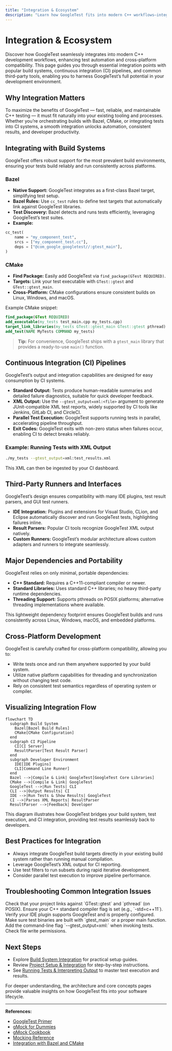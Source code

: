```yaml
---
title: "Integration & Ecosystem"
description: "Learn how GoogleTest fits into modern C++ workflows—integrating with build systems (Bazel, CMake), CI pipelines, and third-party runners or interfaces (including IDE plugins and result parsers). Overview major dependencies and support for cross-platform development."
---
```


# Integration & Ecosystem

Discover how GoogleTest seamlessly integrates into modern C++ development workflows, enhancing test automation and cross-platform compatibility. This page guides you through essential integration points with popular build systems, continuous integration (CI) pipelines, and common third-party tools, enabling you to harness GoogleTest’s full potential in your development environment.

## Why Integration Matters

To maximize the benefits of GoogleTest — fast, reliable, and maintainable C++ testing — it must fit naturally into your existing tooling and processes. Whether you’re orchestrating builds with Bazel, CMake, or integrating tests into CI systems, a smooth integration unlocks automation, consistent results, and developer productivity.

## Integrating with Build Systems

GoogleTest offers robust support for the most prevalent build environments, ensuring your tests build reliably and run consistently across platforms.

### Bazel

- **Native Support:** GoogleTest integrates as a first-class Bazel target, simplifying test setup.
- **Bazel Rules:** Use `cc_test` rules to define test targets that automatically link against GoogleTest libraries.
- **Test Discovery:** Bazel detects and runs tests efficiently, leveraging GoogleTest’s test suites.
- **Example:**

```python
cc_test(
    name = "my_component_test",
    srcs = ["my_component_test.cc"],
    deps = ["@com_google_googletest//:gtest_main"],
)
```

### CMake

- **Find Package:** Easily add GoogleTest via `find_package(GTest REQUIRED)`.
- **Targets:** Link your test executable with `GTest::gtest` and `GTest::gtest_main`.
- **Cross-Platform:** CMake configurations ensure consistent builds on Linux, Windows, and macOS.

Example CMake snippet:

```cmake
find_package(GTest REQUIRED)
add_executable(my_tests test_main.cpp my_tests.cpp)
target_link_libraries(my_tests GTest::gtest_main GTest::gtest pthread)
add_test(NAME MyTests COMMAND my_tests)
```

> **Tip:** For convenience, GoogleTest ships with a `gtest_main` library that provides a ready-to-use `main()` function.

## Continuous Integration (CI) Pipelines

GoogleTest’s output and integration capabilities are designed for easy consumption by CI systems.

- **Standard Output:** Tests produce human-readable summaries and detailed failure diagnostics,
  suitable for quick developer feedback.
- **XML Output:** Use the `--gtest_output=xml:<file>` argument to generate JUnit-compatible XML test reports,
  widely supported by CI tools like Jenkins, GitLab CI, and CircleCI.
- **Parallel Test Execution:** GoogleTest supports running tests in parallel,
  accelerating pipeline throughput.
- **Exit Codes:** GoogleTest exits with non-zero status when failures occur, enabling CI to detect breaks reliably.

### Example: Running Tests with XML Output

```bash
./my_tests --gtest_output=xml:test_results.xml
```

This XML can then be ingested by your CI dashboard.

## Third-Party Runners and Interfaces

GoogleTest’s design ensures compatibility with many IDE plugins, test result parsers, and GUI test runners.

- **IDE Integration:** Plugins and extensions for Visual Studio, CLion, and Eclipse automatically discover and run GoogleTest tests, highlighting failures inline.
- **Result Parsers:** Popular CI tools recognize GoogleTest XML output natively.
- **Custom Runners:** GoogleTest’s modular architecture allows custom adapters and runners to integrate seamlessly.

## Major Dependencies and Portability

GoogleTest relies on only minimal, portable dependencies:

- **C++ Standard:** Requires a C++11-compliant compiler or newer.
- **Standard Libraries:** Uses standard C++ libraries; no heavy third-party runtime dependencies.
- **Threading Support:** Supports pthreads on POSIX platforms; alternative threading implementations where available.

This lightweight dependency footprint ensures GoogleTest builds and runs consistently across Linux, Windows, macOS, and embedded platforms.

## Cross-Platform Development

GoogleTest is carefully crafted for cross-platform compatibility, allowing you to:

- Write tests once and run them anywhere supported by your build system.
- Utilize native platform capabilities for threading and synchronization without changing test code.
- Rely on consistent test semantics regardless of operating system or compiler.

## Visualizing Integration Flow

```mermaid
flowchart TD
  subgraph Build System
    Bazel[Bazel Build Rules]
    CMake[CMake Configuration]
  end
  subgraph CI Pipeline
    CI[CI Server]
    ResultParser[Test Result Parser]
  end
  subgraph Developer Environment
    IDE[IDE Plugins]
    CLI[Command Line Runner]
  end
  Bazel -->|Compile & Link| GoogleTest[GoogleTest Core Libraries]
  CMake -->|Compile & Link| GoogleTest
  GoogleTest -->|Run Tests| CLI
  CLI -->|Output Results| CI
  IDE -->|Run Tests & Show Results| GoogleTest
  CI -->|Parses XML Reports| ResultParser
  ResultParser -->|Feedback| Developer
```

This diagram illustrates how GoogleTest bridges your build system, test execution, and CI integration, providing test results seamlessly back to developers.

## Best Practices for Integration

- Always integrate GoogleTest build targets directly in your existing build system rather than running manual compilation.
- Leverage GoogleTest’s XML output for CI reporting.
- Use test filters to run subsets during rapid iterative development.
- Consider parallel test execution to improve pipeline performance.

## Troubleshooting Common Integration Issues

<AccordionGroup title="Common Issues and Solutions">
<Accordion title="Build Failures with CMake">
Check that your project links against `GTest::gtest` and `pthread` (on POSIX).
Ensure your C++ standard compiler flag is set (e.g., `-std=c++11`).
</Accordion>
<Accordion title="Tests Not Discovered by IDE">
Verify your IDE plugin supports GoogleTest and is properly configured.
Make sure test binaries are built with `gtest_main` or a proper main function.
</Accordion>
<Accordion title="CI Test XML Not Generated">
Add the command-line flag `--gtest_output=xml:<filename.xml>` when invoking tests.
Check file write permissions.
</Accordion>
</AccordionGroup>

## Next Steps

- Explore [Build System Integration](getting-started/prep-requirements-installation/install-cmake-bazel.md) for practical setup guides.
- Review [Project Setup & Integration](getting-started/configuring-using-tests/project-setup-integration.md) for step-by-step instructions.
- See [Running Tests & Interpreting Output](getting-started/configuring-using-tests/running-tests-validate-output.md) to master test execution and results.

For deeper understanding, the architecture and core concepts pages provide valuable insights on how GoogleTest fits into your software lifecycle.

---

**References:**

- [GoogleTest Primer](primer.md)
- [gMock for Dummies](gmock_for_dummies.md)
- [gMock Cookbook](gmock_cook_book.md)
- [Mocking Reference](reference/mocking.md)
- [Integration with Bazel and CMake](guides/integration-and-best-practices/build-system-integration.md)
